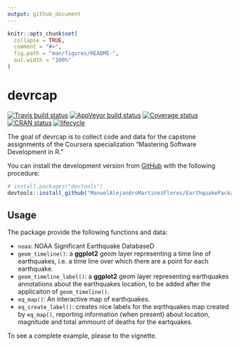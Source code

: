 ```yaml
---
output: github_document
---
```


<!-- README.md is generated from README.Rmd. Please edit that file -->

```r
knitr::opts_chunk$set(
  collapse = TRUE,
  comment = "#>",
  fig.path = "man/figures/README-",
  out.width = "100%"
)
```

# devrcap
[![Travis build status](https://travis-ci.org/CorradoLanera/devrcap.svg?branch=master)](https://travis-ci.org/CorradoLanera/devrcap)
[![AppVeyor build status](https://ci.appveyor.com/api/projects/status/github/CorradoLanera/devrcap?branch=master&svg=true)](https://ci.appveyor.com/project/CorradoLanera/devrcap)
[![Coverage status](https://codecov.io/gh/CorradoLanera/devrcap/branch/master/graph/badge.svg)](https://codecov.io/github/CorradoLanera/devrcap?branch=master)
[![CRAN status](https://www.r-pkg.org/badges/version/devrcap)](https://cran.r-project.org/package=devrcap)
[![lifecycle](https://img.shields.io/badge/lifecycle-maturing-blue.svg)](https://www.tidyverse.org/lifecycle/#maturing)

The goal of devrcap is to collect code and data for the capstone assignments of the Coursera specialization "Mastering Software Development in R."

You can install the development version from
[GitHub](https://github.com/) with the following procedure:

```r
# install.packages("devtools")
devtools::install_github("ManuelAlejandroMartinezFlores/EarthquakePackage")
```

## Usage

The package provide the following functions and data:

 - `noaa`: NOAA Significant Earthquake DatabaseD
 - `geom_timeline()`: a **ggplot2** geom layer representing a time line
   of earthquakes, i.e. a time line over which there are a point for
   each earthquake.
 - `geom_timeline_label()`: a **ggplot2** geom layer representing
   earthquakes annotations about the earthquakes location, to be added
   after the applicaiton of `geom_timeline()`.
 - `eq_map()`: An interactive map of earthquakes.
 - `eq_create_label()`: creates nice labels for the eqrthquakes map
   created by `eq_map()`, reporting information (when present) about
   location, magnitude and total ammount of deaths for the eartquakes.
   
   
To see a complete example, please to the vignette.
   
